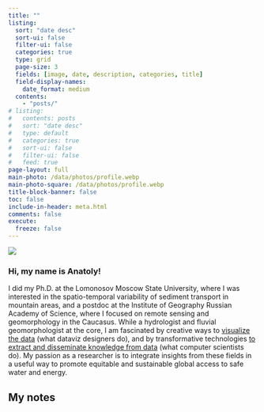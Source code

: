 ```yaml
---
title: ""
listing:
  sort: "date desc"
  sort-ui: false
  filter-ui: false
  categories: true
  type: grid
  page-size: 3
  fields: [image, date, description, categories, title]
  field-display-names:
    date_format: medium
  contents:
    - "posts/"
# listing:
#   contents: posts
#   sort: "date desc"
#   type: default
#   categories: true
#   sort-ui: false
#   filter-ui: false
#   feed: true
page-layout: full
main-photo: /data/photos/profile.webp
main-photo-square: /data/photos/profile.webp
title-block-banner: false
toc: false
include-in-header: meta.html
comments: false
execute: 
  freeze: false
---
```


::: {.grid}

::: {.g-col-12 .g-col-sm-4}

```{=html}
<div class="grid" style="--bs-columns: 5; row-gap: 12;">
  <div class="g-col-1 g-col-sm-0"></div>
  <div class="g-col-3 g-col-sm-5">
    <picture>
      <source media="(max-width: 576px)" srcset="{{< meta main-photo-square >}}">
      <source media="(min-width: 576px)" srcset="{{< meta main-photo >}}">
      <img class="img-fluid" src="{{< meta main-photo >}}">
    </picture>
  </div>
  <div class="g-col-1 g-col-sm-0"></div>
</div>
```

:::

::: {.g-col-12 .g-col-sm-8}

### Hi, my name is Anatoly!
I did my Ph.D. at the Lomonosov Moscow State University, where I was interested in the spatio-temporal variability of sediment transport in mountain areas, and a postdoc at the Institute of Geography Russian Academy of Science, where I focused on remote sensing and geomorphology in the Caucasus. While a hydrologist and fluvial geomorphologist at the core, I am fascinated by creative ways to [visualize the data](#category=tidytuesday) (what dataviz designers do), and by transformative technologies [to extract and disseminate knowledge from data](#category=R) (what computer scientists do). My passion as a researcher is to integrate insights from these fields in a useful way to promote equitable and sustainable global access to safe water and energy.

:::

:::

## My notes